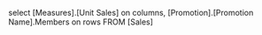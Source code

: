 select [Measures].[Unit Sales] on columns,
[Promotion].[Promotion Name].Members on rows
FROM [Sales]
